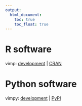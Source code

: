 ```yaml
---
output:
  html_document: 
    toc: true
    toc_float: true
---
```


# R software

vimp: [development](https://github.com/bdwilliamson/vimp) | [CRAN](https://CRAN.R-project.org/package=vimp)  

# Python software

vimpy: [development](https://github.com/bdwilliamson/vimpy) | [PyPI](https://pypi.org/project/vimpy/)
